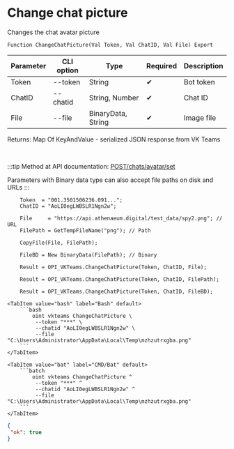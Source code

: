 ﻿---
sidebar_position: 2
description: Change chat picture and other functions to work with VKTeams in the Open Integration Package, a free open-source integration library for 1C:Enterprise 8, OneScript and CLI
keywords: [1C, 1С, 1С:Enterprise, 1С:Enterprise 8.3, API, Integration, Services, Exchange, OneScript, CLI, VKTeams]
---


# Change chat picture
 Changes the chat avatar picture



`Function ChangeChatPicture(Val Token, Val ChatID, Val File) Export`

  | Parameter | CLI option | Type | Required | Description |
  |-|-|-|-|-|
  | Token | --token | String | &#x2714; | Bot token |
  | ChatID | --chatid | String, Number | &#x2714; | Chat ID |
  | File | --file | BinaryData, String | &#x2714; | Image file |

  
  Returns:  Map Of KeyAndValue - serialized JSON response from VK Teams

<br/>

:::tip
Method at API documentation: [POST ​/chats​/avatar​/set](https://teams.vk.com/botapi/#/chats/post_chats_avatar_set)

Parameters with Binary data type can also accept file paths on disk and URLs
:::
<br/>



```bsl title="1C:Enterprise/OneScript code example"
    Token  = "001.3501506236.091...";
    ChatID = "AoLI0egLWBSLR1Ngn2w";

    File     = "https://api.athenaeum.digital/test_data/spy2.png"; // URL
    FilePath = GetTempFileName("png"); // Path

    CopyFile(File, FilePath);

    FileBD = New BinaryData(FilePath); // Binary

    Result = OPI_VKTeams.ChangeChatPicture(Token, ChatID, File);

    Result = OPI_VKTeams.ChangeChatPicture(Token, ChatID, FilePath);

    Result = OPI_VKTeams.ChangeChatPicture(Token, ChatID, FileBD);
```
 

 <Tabs>
  
    <TabItem value="bash" label="Bash" default>
        ```bash
            oint vkteams ChangeChatPicture \
             --token "***" \
             --chatid "AoLI0egLWBSLR1Ngn2w" \
             --file "C:\Users\Administrator\AppData\Local\Temp\mzhzutrxgba.png"
        ```
    </TabItem>
  
    <TabItem value="bat" label="CMD/Bat" default>
        ```batch
            oint vkteams ChangeChatPicture ^
             --token "***" ^
             --chatid "AoLI0egLWBSLR1Ngn2w" ^
             --file "C:\Users\Administrator\AppData\Local\Temp\mzhzutrxgba.png"
        ```
    </TabItem>
</Tabs>


```json title="Result"
{
 "ok": true
}
```
